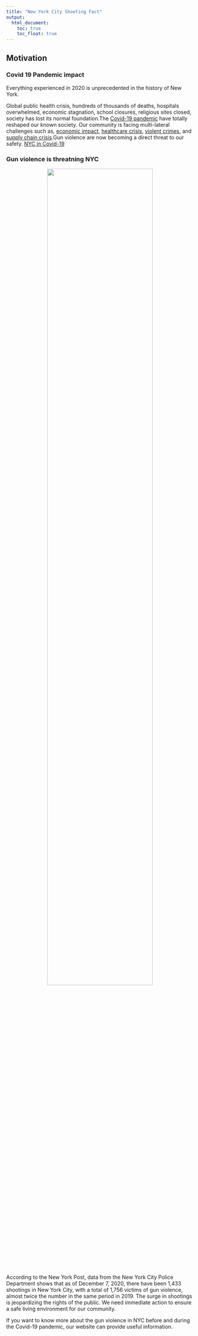 ```yaml
---
title: "New York City Shooting Fact"
output: 
  html_document:
    toc: true
    toc_float: true
---
```

## Motivation

### Covid 19 Pandemic impact

Everything experienced in 2020 is unprecedented in the history of New York.

Global public health crisis, hundreds of thousands of deaths, hospitals overwhelmed, economic stagnation, school closures, religious sites closed, society has lost its normal foundation.The [Covid-19 pandemic](https://www.hopkinsmedicine.org/health/conditions-and-diseases/coronavirus) have totally reshaped our known society. Our community is facing multi-lateral challenges such as, [economic impact](https://www.census.gov/library/stories/2021/03/initial-impact-covid-19-on-united-states-economy-more-widespread-than-on-mortality.html), [healthcare crisis](https://www.nytimes.com/2021/12/03/nyregion/covid-cases-surge-upstate-ny.html),
[violent crimes](https://gothamist.com/news/why-are-shootings-and-murders-rise-nyc), and [supply chain crisis](https://www.ey.com/en_sg/supply-chain/how-covid-19-impacted-supply-chains-and-what-comes-next).Gun violence are now becoming a direct threat to our safety.
[NYC in Covid-19](https://www.youtube.com/watch?v=rYTNO_WtNys)

### Gun violence is threatning NYC

<center><img src="photo/gun_violence.jpg" style="width:75%"></center>

</br>

According to the New York Post, data from the New York City Police Department shows that as of December 7, 2020, there have been 1,433 shootings in New York City, with a total of 1,756 victims of gun violence, almost twice the number in the same period in 2019. The surge in shootings is jeopardizing the rights of the public. We need immediate action to ensure a safe living environment for our community.

If you want to know more about the gun violence in NYC before and during the Covid-19 pandemic, our website can provide useful information.



















